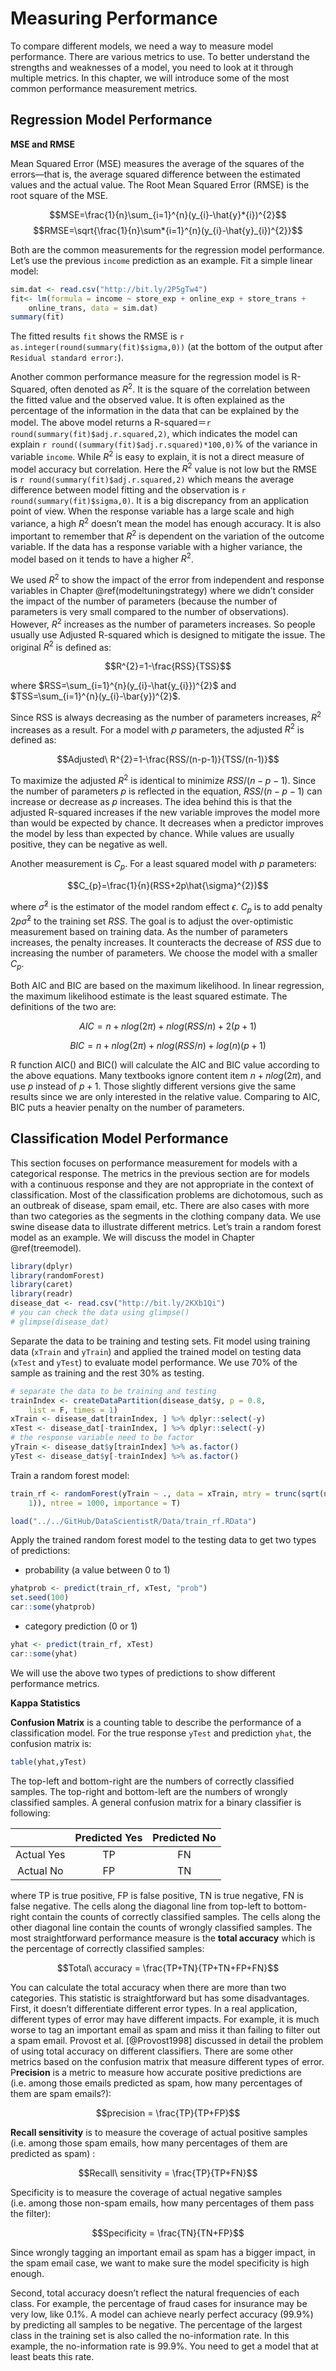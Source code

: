 # Measuring Performance

To compare different models, we need a way to measure model performance. There are various metrics to use. To better understand the strengths and weaknesses of a model, you need to look at it through multiple metrics. In this chapter, we will introduce some of the most common performance measurement metrics.

## Regression Model Performance

**MSE and RMSE**

Mean Squared Error (MSE) measures the average of the squares of the errors—that is, the average squared difference between the estimated values and the actual value. The Root Mean Squared Error (RMSE) is the root square of the MSE. 

$$MSE=\frac{1}{n}\sum_{i=1}^{n}(y_{i}-\hat{y}*{i})^{2}$$
$$RMSE=\sqrt{\frac{1}{n}\sum*{i=1}^{n}(y_{i}-\hat{y}_{i})^{2}}$$

Both are the common measurements for the regression model performance.  Let's use the previous `income` prediction as an example. Fit a simple linear model:

```r
sim.dat <- read.csv("http://bit.ly/2P5gTw4")
fit<- lm(formula = income ~ store_exp + online_exp + store_trans + 
    online_trans, data = sim.dat)
summary(fit)
```

The fitted results `fit` shows the RMSE is `r as.integer(round(summary(fit)$sigma,0))` (at the bottom of the output after `Residual standard error:`).

Another common performance measure for the regression model is R-Squared, often denoted as $R^2$. It is the square of the correlation between the fitted value and the observed value. It is often explained as the percentage of the information in the data that can be explained by the model. The above model returns a R-squared＝`r round(summary(fit)$adj.r.squared,2)`, which indicates the model can explain `r round((summary(fit)$adj.r.squared)*100,0)`% of the variance in variable `income`.  While $R^2$ is easy to explain, it is not a direct measure of model accuracy but correlation. Here the $R^2$ value is not low but the RMSE is  `r round(summary(fit)$adj.r.squared,2)`  which means the average difference between model fitting and the observation is  `r round(summary(fit)$sigma,0)`. It is a big discrepancy from an application point of view. When the response variable has a large scale and high variance, a high $R^2$ doesn't mean the model has enough accuracy. It is also important to remember that $R^2$ is dependent on the variation of the outcome variable. If the data has a response variable with a higher variance, the model based on it tends to have a higher $R^2$.

We used $R^2$ to show the impact of the error from independent and response variables in Chapter \@ref(modeltuningstrategy) where we didn't consider the impact of the number of parameters (because the number of parameters is very small compared to the number of observations).  However, $R^2$ increases as the number of parameters increases. So people usually use Adjusted R-squared which is designed to mitigate the issue. The original $R^2$ is defined as: 

$$R^{2}=1-\frac{RSS}{TSS}$$

where $RSS=\sum_{i=1}^{n}(y_{i}-\hat{y_{i}})^{2}$ and $TSS=\sum_{i=1}^{n}(y_{i}-\bar{y})^{2}$.

Since RSS is always decreasing as the number of parameters increases, $R^2$ increases as a result.  For a model with $p$ parameters, the adjusted $R^2$ is defined as:

$$Adjusted\ R^{2}=1-\frac{RSS/(n-p-1)}{TSS/(n-1)}$$

To maximize the adjusted $R^{2}$ is identical to minimize $RSS/(n-p-1)$. Since the number of parameters $p$ is reflected in the equation, $RSS/(n-p-1)$ can increase or decrease as $p$ increases. The idea behind this is that the adjusted R-squared increases if the new variable improves the model more than would be expected by chance. It decreases when a predictor improves the model by less than expected by chance. While values are usually positive, they can be negative as well. 

Another measurement is $C_{p}$. For a least squared model with $p$ parameters:

$$C_{p}=\frac{1}{n}(RSS+2p\hat{\sigma}^{2})$$

where $\hat{\sigma}^{2}$ is the estimator of the model random effect $\epsilon$. $C_{p}$ is to add penalty $2p\hat{\sigma}^{2}$ to the training set $RSS$. The goal is to adjust the over-optimistic measurement based on training data. As the number of parameters increases, the penalty increases.  It counteracts the decrease of $RSS$ due to increasing the number of parameters. We choose the model with a smaller $C_{p}$.

Both AIC and BIC are based on the maximum likelihood. In linear regression, the maximum likelihood estimate is the least squared estimate. The definitions of the two are:

$$AIC=n+nlog(2\pi)+nlog(RSS/n)+2(p+1)$$

$$BIC=n+nlog(2\pi)+nlog(RSS/n)+log(n)(p+1)$$

R function AIC() and BIC() will calculate the AIC and BIC value according to the above equations. Many textbooks ignore content item $n+nlog(2\pi)$, and use $p$ instead of $p+1$. Those slightly different versions give the same results since we are only interested in the relative value. Comparing to AIC, BIC puts a heavier penalty on the number of parameters. 

## Classification Model Performance

This section focuses on performance measurement for models with a categorical response. The metrics in the previous section are for models with a continuous response and they are not appropriate in the context of classification. Most of the classification problems are dichotomous, such as an outbreak of disease, spam email, etc. There are also cases with more than two categories as the segments in the clothing company data. We use swine disease data to illustrate different metrics. Let's train a random forest model as an example. We will discuss the model in Chapter \@ref(treemodel).

```r
library(dplyr)
library(randomForest)
library(caret)
library(readr)
disease_dat <- read.csv("http://bit.ly/2KXb1Qi")
# you can check the data using glimpse()
# glimpse(disease_dat)
```

Separate the data to be training and testing sets.  Fit model using training data (`xTrain` and `yTrain`) and applied the trained model on testing data (`xTest` and `yTest`) to evaluate model performance. We use 70% of the sample as training and the rest 30% as testing.

```r
# separate the data to be training and testing
trainIndex <- createDataPartition(disease_dat$y, p = 0.8, 
    list = F, times = 1)
xTrain <- disease_dat[trainIndex, ] %>% dplyr::select(-y)
xTest <- disease_dat[-trainIndex, ] %>% dplyr::select(-y)
# the response variable need to be factor
yTrain <- disease_dat$y[trainIndex] %>% as.factor()
yTest <- disease_dat$y[-trainIndex] %>% as.factor()
```

Train a random forest model: 

```r
train_rf <- randomForest(yTrain ~ ., data = xTrain, mtry = trunc(sqrt(ncol(xTrain) - 
    1)), ntree = 1000, importance = T)
```

```r
load("../../GitHub/DataScientistR/Data/train_rf.RData")
```

Apply the trained random forest model to the testing data to get two types of predictions:

- probability (a value between 0 to 1)

```r
yhatprob <- predict(train_rf, xTest, "prob")
set.seed(100)
car::some(yhatprob)
```

- category prediction (0 or 1)

```r
yhat <- predict(train_rf, xTest)
car::some(yhat)
```

We will use the above two types of predictions to show different performance metrics.

**Kappa Statistics**

**Confusion Matrix** is a counting table to describe the performance of a classification model. For the true response `yTest` and prediction `yhat`, the confusion matrix is:

```r
table(yhat,yTest)
```

The top-left and bottom-right are the numbers of correctly classified samples. The top-right and bottom-left are the numbers of wrongly classified samples.  A general confusion matrix for a binary classifier is following: 

|   | Predicted Yes  | Predicted No | 
|:---:|:---:|:---:|
| Actual Yes  |  TP | FN  |
| Actual No  | FP  |  TN | 

where  TP is true positive, FP is false positive, TN is true negative, FN is false negative. The cells along the diagonal line from top-left to bottom-right contain the counts of correctly classified samples. The cells along the other diagonal line contain the counts of wrongly classified samples. The most straightforward performance measure is the **total accuracy** which is the percentage of correctly classified samples: 

$$Total\ accuracy = \frac{TP+TN}{TP+TN+FP+FN}$$

You can calculate the total accuracy when there are more than two categories. This statistic is straightforward but has some disadvantages. First, it doesn't differentiate different error types. In a real application, different types of error may have different impacts. For example, it is much worse to tag an important email as spam and miss it than failing to filter out a spam email.  Provost et al. [@Provost1998] discussed in detail the problem of using total accuracy on different classifiers. There are some other metrics based on the confusion matrix that measure different types of error. P**recision** is a metric to measure how accurate positive predictions are (i.e. among those emails predicted as spam, how many percentages of them are spam emails?):

$$precision = \frac{TP}{TP+FP}$$

**Recall sensitivity** is to measure the coverage of actual positive samples (i.e. among those spam emails, how many percentages of them are predicted as spam) :

$$Recall\ sensitivity = \frac{TP}{TP+FN}$$

Specificity is to measure the coverage of actual negative samples (i.e. among those non-spam emails, how many percentages of them pass the filter):

$$Specificity = \frac{TN}{TN+FP}$$

Since wrongly tagging an important email as spam has a bigger impact, in the spam email case, we want to make sure the model specificity is high enough.

Second, total accuracy doesn't reflect the natural frequencies of each class. For example, the percentage of fraud cases for insurance may be very low, like 0.1%. A model can achieve nearly perfect accuracy (99.9%) by predicting all samples to be negative. The percentage of the largest class in the training set is also called the no-information rate. In this example, the no-information rate is 99.9%. You need to get a model that at least beats this rate. 

